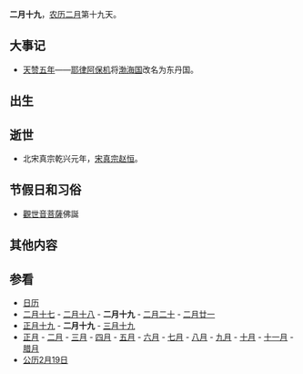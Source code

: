 {{Lunar02Calendar}}
'''二月十九'''，[[农历|农历]][[二月_(农历)|二月]]第十九天。

==大事记==
*[[926年|天赞五年]]——[[耶律阿保机|耶律阿保机]]将[[渤海国|渤海国]]改名为东丹国。

==出生==

==逝世==
*北宋真宗乾兴元年，[[宋真宗|宋真宗]][[赵恒|赵恒]]。

==节假日和习俗==
* [[觀世音菩薩|觀世音菩薩]]佛誕

==其他内容==

==参看==
*[[历史上的今天|日历]]
*[[二月十七|二月十七]] - [[二月十八|二月十八]] - '''二月十九''' - [[二月二十|二月二十]] - [[二月廿一|二月廿一]]       
*[[正月十九|正月十九]] - '''二月十九''' - [[三月十九|三月十九]]
*[[正月|正月]] - [[二月_(农历)|二月]] - [[三月_(农历)|三月]] - [[四月_(农历)|四月]] - [[五月_(农历)|五月]] - [[六月_(农历)|六月]] - [[七月_(农历)|七月]] - [[八月_(农历)|八月]] - [[九月_(农历)|九月]] - [[十月_(农历)|十月]] - [[十一月_(农历)|十一月]] - [[腊月|腊月]]
*[[公历|公历]][[2月19日|2月19日]]